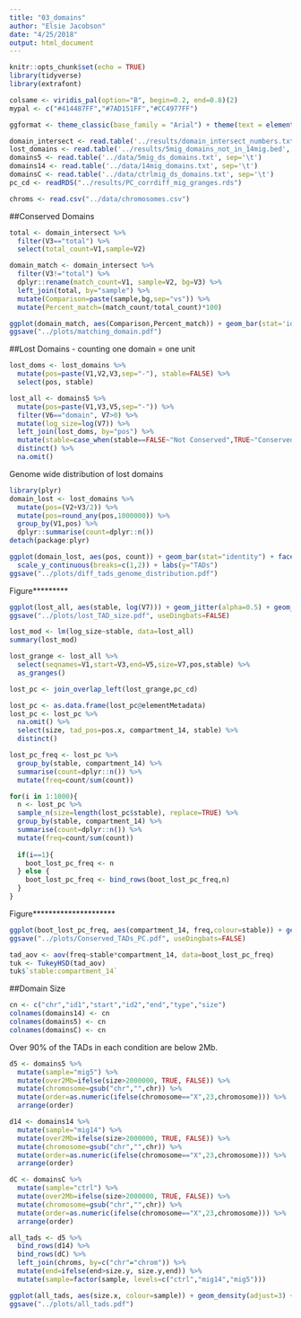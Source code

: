 ```yaml
---
title: "03_domains"
author: "Elsie Jacobson"
date: "4/25/2018"
output: html_document
---
```


```r
knitr::opts_chunk$set(echo = TRUE)
library(tidyverse)
library(extrafont)

colsame <- viridis_pal(option="B", begin=0.2, end=0.8)(2)
mypal <- c("#414487FF","#7AD151FF","#CC4977FF")

ggformat <- theme_classic(base_family = "Arial") + theme(text = element_text(size = 20))
```

```r
domain_intersect <- read.table('../results/domain_intersect_numbers.txt', sep="\t")
lost_domains <- read.table('../results/5mig_domains_not_in_14mig.bed', sep="\t")
domains5 <- read.table('../data/5mig_ds_domains.txt', sep='\t')
domains14 <- read.table('../data/14mig_domains.txt', sep='\t')
domainsC <- read.table('../data/ctrlmig_ds_domains.txt', sep='\t')
pc_cd <- readRDS("../results/PC_corrdiff_mig_granges.rds")

chroms <- read.csv("../data/chromosomes.csv")
```

##Conserved Domains

```r
total <- domain_intersect %>%
  filter(V3=="total") %>%
  select(total_count=V1,sample=V2)

domain_match <- domain_intersect %>%
  filter(V3!="total") %>%
  dplyr::rename(match_count=V1, sample=V2, bg=V3) %>%
  left_join(total, by="sample") %>%
  mutate(Comparison=paste(sample,bg,sep="vs")) %>%
  mutate(Percent_match=(match_count/total_count)*100)

ggplot(domain_match, aes(Comparison,Percent_match)) + geom_bar(stat='identity', width=0.5) + ggformat + coord_cartesian(ylim=c(0,100)) + labs(x="Pore size", y="Conserved domains (%)") + scale_x_discrete(labels=c("14µm v control","5µm v 14µm", "5µm v control"))
ggsave("../plots/matching_domain.pdf")
```

##Lost Domains - counting one domain = one unit

```r
lost_doms <- lost_domains %>%
  mutate(pos=paste(V1,V2,V3,sep="-"), stable=FALSE) %>%
  select(pos, stable)

lost_all <- domains5 %>%
  mutate(pos=paste(V1,V3,V5,sep="-")) %>%
  filter(V6=="domain", V7>0) %>%
  mutate(log_size=log(V7)) %>%
  left_join(lost_doms, by="pos") %>%
  mutate(stable=case_when(stable==FALSE~"Not Conserved",TRUE~"Conserved")) %>%
  distinct() %>%
  na.omit()
```

Genome wide distribution of lost domains

```r
library(plyr)
domain_lost <- lost_domains %>%
  mutate(pos=(V2+V3/2)) %>%
  mutate(pos=round_any(pos,1000000)) %>%
  group_by(V1,pos) %>%
  dplyr::summarise(count=dplyr::n())
detach(package:plyr)
```

```r
ggplot(domain_lost, aes(pos, count)) + geom_bar(stat="identity") + facet_wrap(~V1, scales = "free_x") + ggformat + theme(axis.title.x=element_blank(),axis.text.x=element_blank(),axis.ticks.x=element_blank()) +
  scale_y_continuous(breaks=c(1,2)) + labs(y="TADs")
ggsave("../plots/diff_tads_genome_distribution.pdf")
```

Figure*********

```r
ggplot(lost_all, aes(stable, log(V7))) + geom_jitter(alpha=0.5) + geom_boxplot() + ggformat + labs(x="TAD",y="Log(Size)")
ggsave("../plots/lost_TAD_size.pdf", useDingbats=FALSE)
```

```r
lost_mod <- lm(log_size~stable, data=lost_all)
summary(lost_mod)
```



```r
lost_grange <- lost_all %>%
  select(seqnames=V1,start=V3,end=V5,size=V7,pos,stable) %>%
  as_granges()

lost_pc <- join_overlap_left(lost_grange,pc_cd)

lost_pc <- as.data.frame(lost_pc@elementMetadata)
lost_pc <- lost_pc %>%
  na.omit() %>%
  select(size, tad_pos=pos.x, compartment_14, stable) %>%
  distinct()

lost_pc_freq <- lost_pc %>%
  group_by(stable, compartment_14) %>%
  summarise(count=dplyr::n()) %>%
  mutate(freq=count/sum(count))
```

```r
for(i in 1:1000){
  n <- lost_pc %>%
  sample_n(size=length(lost_pc$stable), replace=TRUE) %>%
  group_by(stable, compartment_14) %>%
  summarise(count=dplyr::n()) %>%
  mutate(freq=count/sum(count))
  
  if(i==1){
    boot_lost_pc_freq <- n
  } else {
    boot_lost_pc_freq <- bind_rows(boot_lost_pc_freq,n)
  }
}
```

Figure*********************

```r
ggplot(boot_lost_pc_freq, aes(compartment_14, freq,colour=stable)) + geom_boxplot(position="dodge") + scale_colour_manual(values=coldir) + ggformat + labs(x="Compartment",y="Proportion", colour="TAD") + theme(legend.position=c(0.8,0.8))
ggsave("../plots/Conserved_TADs_PC.pdf", useDingbats=FALSE)
```

```r
tad_aov <- aov(freq~stable*compartment_14, data=boot_lost_pc_freq)
tuk <- TukeyHSD(tad_aov)
tuk$`stable:compartment_14`
```

##Domain Size

```r
cn <- c("chr","id1","start","id2","end","type","size")
colnames(domains14) <- cn
colnames(domains5) <- cn
colnames(domainsC) <- cn
```

Over 90% of the TADs in each condition are below 2Mb.

```r
d5 <- domains5 %>%
  mutate(sample="mig5") %>%
  mutate(over2Mb=ifelse(size>2000000, TRUE, FALSE)) %>%
  mutate(chromosome=gsub("chr","",chr)) %>%
  mutate(order=as.numeric(ifelse(chromosome=="X",23,chromosome))) %>%
  arrange(order)

d14 <- domains14 %>%
  mutate(sample="mig14") %>%
  mutate(over2Mb=ifelse(size>2000000, TRUE, FALSE)) %>%
  mutate(chromosome=gsub("chr","",chr)) %>%
  mutate(order=as.numeric(ifelse(chromosome=="X",23,chromosome))) %>%
  arrange(order)

dC <- domainsC %>%
  mutate(sample="ctrl") %>%
  mutate(over2Mb=ifelse(size>2000000, TRUE, FALSE)) %>%
  mutate(chromosome=gsub("chr","",chr)) %>%
  mutate(order=as.numeric(ifelse(chromosome=="X",23,chromosome))) %>%
  arrange(order)

all_tads <- d5 %>%
  bind_rows(d14) %>%
  bind_rows(dC) %>%
  left_join(chroms, by=c("chr"="chrom")) %>%
  mutate(end=ifelse(end>size.y, size.y,end)) %>%
  mutate(sample=factor(sample, levels=c("ctrl","mig14","mig5")))
```

```r
ggplot(all_tads, aes(size.x, colour=sample)) + geom_density(adjust=3) + coord_cartesian(xlim = c(0, 2000000)) + theme_classic(base_family = "Arial") + theme(legend.justification=c(1,1), text = element_text(size = 20), legend.position=c(0.8,0.8)) + labs(x="TAD size (bp)", y="Density") + scale_color_manual(values=mypal,labels = c("Unmigrated","14µm pores","5µm pores"), "Control" )
ggsave("../plots/all_tads.pdf")
```